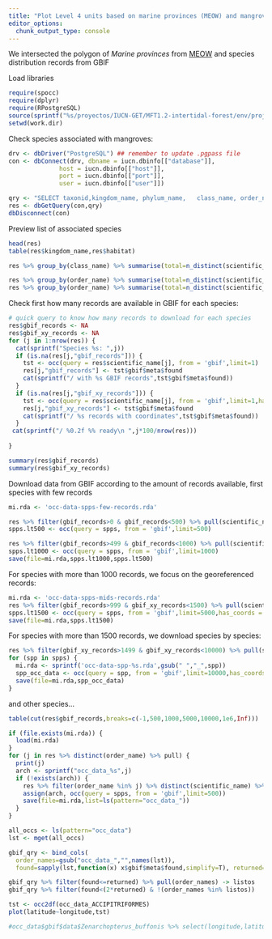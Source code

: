 ```yaml
---
title: "Plot Level 4 units based on marine provinces (MEOW) and mangrove biophysical type data"
editor_options:
  chunk_output_type: console
---
```



We intersected the polygon of _Marine provinces_ from [MEOW](https://www.worldwildlife.org/publications/marine-ecoregions-of-the-world-a-bioregionalization-of-coastal-and-shelf-areas) and species distribution records from GBIF

Load libraries

```r
require(spocc)
require(dplyr)
require(RPostgreSQL)
source(sprintf("%s/proyectos/IUCN-GET/MFT1.2-intertidal-forest/env/project-env.R",Sys.getenv("HOME")))
setwd(work.dir)
```


Check species associated with mangroves:
```r
drv <- dbDriver("PostgreSQL") ## remember to update .pgpass file
con <- dbConnect(drv, dbname = iucn.dbinfo[["database"]],
              host = iucn.dbinfo[["host"]],
              port = iucn.dbinfo[["port"]],
              user = iucn.dbinfo[["user"]])

qry <- "SELECT taxonid,kingdom_name, phylum_name,   class_name, order_name, family_name, genus_name, scientific_name, taxonomic_authority, infra_rank, infra_name, population, category,  main_common_name, code,habitat, suitability, season, majorimportance FROM rlts_spp_taxonomy LEFT JOIN rlts_spp_habitats USING  (taxonid) where habitat like '%Mangr%'"
res <- dbGetQuery(con,qry)
dbDisconnect(con)
```

Preview list of associated species
```r
head(res)
table(res$kingdom_name,res$habitat)

res %>% group_by(class_name) %>% summarise(total=n_distinct(scientific_name))

res %>% group_by(order_name) %>% summarise(total=n_distinct(scientific_name))
res %>% group_by(order_name) %>% summarise(total=n_distinct(scientific_name)) %>% arrange(desc(total))
```

Check first how many records are available in GBIF for each species:

```r

# quick query to know how many records to download for each species
res$gbif_records <- NA
res$gbif_xy_records <- NA
for (j in 1:nrow(res)) {
  cat(sprintf("Species %s: ",j))
  if (is.na(res[j,"gbif_records"])) {
    tst <- occ(query = res$scientific_name[j], from = 'gbif',limit=1)
    res[j,"gbif_records"] <- tst$gbif$meta$found
    cat(sprintf("/ with %s GBIF records",tst$gbif$meta$found))
  }
  if (is.na(res[j,"gbif_xy_records"])) {
    tst <- occ(query = res$scientific_name[j], from = 'gbif',limit=1,has_coords = TRUE)
    res[j,"gbif_xy_records"] <- tst$gbif$meta$found
    cat(sprintf("/ %s records with coordinates",tst$gbif$meta$found))
  }
 cat(sprintf("/ %0.2f %% ready\n ",j*100/nrow(res)))
 
}

summary(res$gbif_records)
summary(res$gbif_xy_records)
```

Download data from GBIF according to the amount of records available, first species with few records

```r
mi.rda <- 'occ-data-spps-few-records.rda'

res %>% filter(gbif_records>0 & gbif_records<500) %>% pull(scientific_name) -> spps
spps.lt500 <- occ(query = spps, from = 'gbif',limit=500)

res %>% filter(gbif_records>499 & gbif_records<1000) %>% pull(scientific_name) -> spps
spps.lt1000 <- occ(query = spps, from = 'gbif',limit=1000)
save(file=mi.rda,spps.lt1000,spps.lt500)
```

For species with more than 1000 records, we focus on the georeferenced records:

```r
mi.rda <- 'occ-data-spps-mids-records.rda'
res %>% filter(gbif_records>999 & gbif_xy_records<1500) %>% pull(scientific_name) -> spps
spps.lt1500 <- occ(query = spps, from = 'gbif',limit=5000,has_coords = TRUE)
save(file=mi.rda,spps.lt1500)

```

For species with more than 1500 records, we download species by species:

```r
res %>% filter(gbif_xy_records>1499 & gbif_xy_records<10000) %>% pull(scientific_name) -> spps
for (spp in spps) {
  mi.rda <- sprintf('occ-data-spp-%s.rda',gsub(" ","_",spp))
  spp_occ_data <- occ(query = spp, from = 'gbif',limit=10000,has_coords = TRUE)
  save(file=mi.rda,spp_occ_data)
}


```

and other species...

```r



table(cut(res$gbif_records,breaks=c(-1,500,1000,5000,10000,1e6,Inf)))

if (file.exists(mi.rda)) {
  load(mi.rda)
}
for (j in res %>% distinct(order_name) %>% pull) {
  print(j)
  arch <- sprintf("occ_data_%s",j)
  if (!exists(arch)) {
    res %>% filter(order_name %in% j) %>% distinct(scientific_name) %>% pull -> spps
    assign(arch, occ(query = spps, from = 'gbif',limit=500))
    save(file=mi.rda,list=ls(pattern="occ_data_"))
  }
}

all_occs <- ls(pattern="occ_data")
lst <- mget(all_occs)

gbif_qry <- bind_cols(
  order_names=gsub("occ_data_","",names(lst)),
  found=sapply(lst,function(x) x$gbif$meta$found,simplify=T), returned=sapply(lst,function(x) x$gbif$meta$returned,simplify=T))

gbif_qry %>% filter(found<=returned) %>% pull(order_names) -> listos
gbif_qry %>% filter(found<(2*returned) & !(order_names %in% listos))

tst <- occ2df(occ_data_ACCIPITRIFORMES) 
plot(latitude~longitude,tst)

#occ_data$gbif$data$Zenarchopterus_buffonis %>% select(longitude,latitude,countrycode,higherGeography)

```
